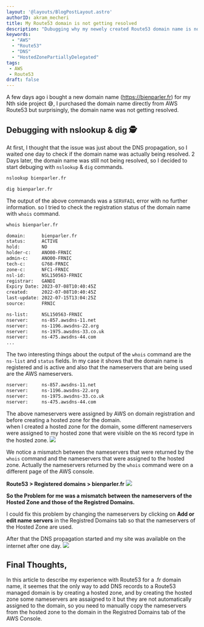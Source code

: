 ```yaml
---
layout: '@layouts/BlogPostLayout.astro'
authorID: akram_mecheri
title: My Route53 domain is not getting resolved
description: "Dubugging why my newely created Route53 domain name is not getting resolved on the internet"
keywords:
  - "AWS"
  - "Route53"
  - "DNS"
  - "HostedZonePartiallyDelegated"
tags:
 - AWS
 - Route53
draft: false
---
```


A few days ago i bought a new domain name (https://bienparler.fr) for my Nth side project 😅, I purchased the domain name directly from AWS Route53 but surprisingly, the domain name was not getting resolved.

<Separator/>

## Debugging with nslookup & dig 🕵️
At first, I thought that the issue was just about the DNS propagation, so I waited one day to check if the domain name was actually being resolved.
2 Days later, the domain name was still not being resolved, so I decided to start debuging with `nslookup` & `dig` commands.
```bash
nslookup bienparler.fr
```
```bash
dig bienparler.fr
```

The output of the above commands was a `SERVFAIL` error with no further information. so I tried to check the registration status of the domain name with `whois` command.
```bash
whois bienparler.fr
```
```bash
domain:      bienparler.fr
status:      ACTIVE
hold:        NO
holder-c:    ANO00-FRNIC
admin-c:     ANO00-FRNIC
tech-c:      G768-FRNIC
zone-c:      NFC1-FRNIC
nsl-id:      NSL150563-FRNIC
registrar:   GANDI
Expiry Date: 2023-07-08T10:40:45Z
created:     2022-07-08T10:40:45Z
last-update: 2022-07-15T13:04:25Z
source:      FRNIC

ns-list:     NSL150563-FRNIC
nserver:     ns-857.awsdns-11.net
nserver:     ns-1196.awsdns-22.org
nserver:     ns-1975.awsdns-33.co.uk
nserver:     ns-475.awsdns-44.com
...
```

The two interesting things about the output of the `whois` command are the `ns-list` and `status` fields.
In my case it shows that the domain name is registered and is active and also that the nameservers that are being used are the AWS nameservers.
```bash
nserver:     ns-857.awsdns-11.net
nserver:     ns-1196.awsdns-22.org
nserver:     ns-1975.awsdns-33.co.uk
nserver:     ns-475.awsdns-44.com
```
The above nameservers were assigned by AWS on domain registration and before creating a hosted zone for the domain.  
when I created a hosted zone for the domain, some different nameservers were assigned to my hosted zone that were visible on the `NS` record type in the hosted zone.
<Image w="1472" h="851" src={img1} t="AWS Hosted Zone Records" solo="true" />

We notice a mismatch between the nameservers that were returned by the `whois` command and the nameservers that were assigned to the hosted zone.
Actually the nameservers returned by the `whois` command were on a different page of the AWS console.  

**Route53 > Registered domains > bienparler.fr**
<Image w="1063" h="273" src={img2} t="AWS Registred Domains Tab" solo="true" />

**So the Problem for me was a mismatch between the nameservers of the Hosted Zone and those of the Registred Domains.**


I could fix this problem by changing the nameservers by clicking on **Add or edit name servers** in the Registred Domains tab so that the nameservers of the Hosted Zone are used.

After that the DNS propagation started and my site was available on the internet after one day.
<Image w="649" h="444" src={img3} t="DNS Propagation Map" solo="true" />

<Separator/>

## Final Thoughts,

In this article to describe my experience with Route53 for a .fr domain name, it seemes that the only way to add DNS records to a Route53 managed domain is by creating a hosted zone, and by creating the hosted zone some nameservers are assaigned to it but they are not automatically assigned to the domain, so you need to manually copy the nameservers from the hosted zone to the domain in the Registred Domains tab of the AWS Console.